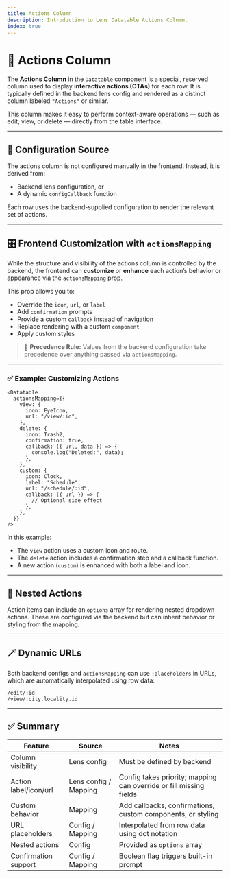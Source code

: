 ```yaml
---
title: Actions Column
description: Introduction to Lens Datatable Actions Column.
index: true
---
```


# 📎 Actions Column

The **Actions Column** in the `Datatable` component is a special, reserved column used to display **interactive actions (CTAs)** for each row. It is typically defined in the backend lens config and rendered as a distinct column labeled `"Actions"` or similar.

This column makes it easy to perform context-aware operations — such as edit, view, or delete — directly from the table interface.

---

## 🔧 Configuration Source

The actions column is not configured manually in the frontend. Instead, it is derived from:

- Backend lens configuration, or
- A dynamic `configCallback` function

Each row uses the backend-supplied configuration to render the relevant set of actions.

---

## 🎛️ Frontend Customization with `actionsMapping`

While the structure and visibility of the actions column is controlled by the backend, the frontend can **customize** or **enhance** each action’s behavior or appearance via the `actionsMapping` prop.

This prop allows you to:

- Override the `icon`, `url`, or `label`
- Add `confirmation` prompts
- Provide a custom `callback` instead of navigation
- Replace rendering with a custom `component`
- Apply custom styles

> 🔁 **Precedence Rule:** Values from the backend configuration take precedence over anything passed via `actionsMapping`.

---

### ✅ Example: Customizing Actions

```tsx
<Datatable
  actionsMapping={{
    view: {
      icon: EyeIcon,
      url: "/view/:id",
    },
    delete: {
      icon: Trash2,
      confirmation: true,
      callback: ({ url, data }) => {
        console.log("Deleted:", data);
      },
    },
    custom: {
      icon: Clock,
      label: "Schedule",
      url: "/schedule/:id",
      callback: ({ url }) => {
        // Optional side effect
      },
    },
  }}
/>
```

In this example:

- The `view` action uses a custom icon and route.
- The `delete` action includes a confirmation step and a callback function.
- A new action (`custom`) is enhanced with both a label and icon.

---

## 🧵 Nested Actions

Action items can include an `options` array for rendering nested dropdown actions. These are configured via the backend but can inherit behavior or styling from the mapping.

---

## 🪄 Dynamic URLs

Both backend configs and `actionsMapping` can use `:placeholders` in URLs, which are automatically interpolated using row data:

```
/edit/:id
/view/:city.locality.id
```

---

## ✅ Summary

| Feature                | Source              | Notes                                                                 |
|------------------------|---------------------|-----------------------------------------------------------------------|
| Column visibility      | Lens config          | Must be defined by backend                                            |
| Action label/icon/url  | Lens config / Mapping | Config takes priority; mapping can override or fill missing fields    |
| Custom behavior        | Mapping              | Add callbacks, confirmations, custom components, or styling           |
| URL placeholders       | Config / Mapping     | Interpolated from row data using dot notation                         |
| Nested actions         | Config               | Provided as `options` array                                           |
| Confirmation support   | Config / Mapping     | Boolean flag triggers built-in prompt                                 |
